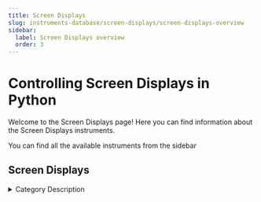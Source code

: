 ```yaml
---
title: Screen Displays
slug: instruments-database/screen-displays/screen-displays-overview
sidebar:
  label: Screen Displays overview
  order: 3
---
```


# Controlling Screen Displays in Python

Welcome to the Screen Displays page! Here you can find information about the Screen Displays instruments.

You can find all the available instruments from the sidebar



## Screen Displays

<details> 
<summary>Category Description</summary> 
Touchscreen Display device
</details> 

<div className="flex flex-wrap">

<InstrumentThumbnail 
    path='screen-displays/gentec-eo/gentec-EO-maestro'
    img='https://res.cloudinary.com/dhopxs1y3/image/upload/v1691782525/Instruments/Screen%20Display/Gentec-EO-Maestro/Gentec-EO-Maestro.png'
    label='Gentec EO Maestro'    
/>

</div>